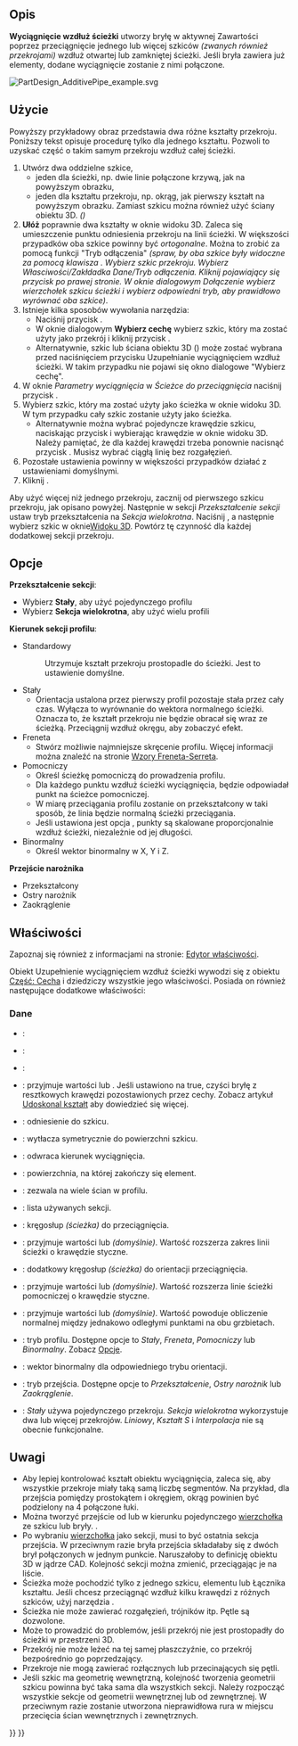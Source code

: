 <languages/>

{{Docnav/pl
|[[PartDesign_AdditiveLoft/pl|Uzupełnianie wyciągnięciem przez profile]]
|[[PartDesign_AdditiveHelix/pl|Addytywna helisa]]
|[[PartDesign_Workbench/pl|środowisko pracy Projekt Części]]
|IconL=PartDesign_AdditiveLoft.svg
|IconR=PartDesign_AdditiveHelix.svg
|IconC=Workbench_PartDesign.svg
}}

{{GuiCommand/pl
|Name=PartDesign AdditivePipe
|Name/pl=PartDesign AdditivePipe
|MenuLocation=Projekt Części → Utwórz cechę przez dodanie → Uzupełnianie wyciągnięciem wzdłuż ścieżki
|Workbenches=[[PartDesign_Workbench/pl|Projekt Części]]
|Version=0.17
|SeeAlso=[[PartDesign_AdditiveLoft/pl|Uzupełnianie wyciągnięciem przez profile]], [[PartDesign_SubtractivePipe/pl|Odejmowanie wyciągnięciem wzdłuż ścieżki]]
}}

<span id="Description"></span>
==Opis==

'''Wyciągnięcie wzdłuż ścieżki''' utworzy bryłę w aktywnej Zawartości poprzez przeciągnięcie jednego lub więcej szkiców ''(zwanych również przekrojami)'' wzdłuż otwartej lub zamkniętej ścieżki. Jeśli bryła zawiera już elementy, dodane wyciągnięcie zostanie z nimi połączone.

[[File:PartDesign AdditivePipe example.svg|none]]
{{Caption|Po lewej: przekroje ''(A)'' i ''(B)'', które mają zostać poprowadzone wzdłuż ścieżki ''(C)'', wyciągnięcie wynikowe po prawej.}}

<span id="Usage"></span>
==Użycie== 

Powyższy przykładowy obraz przedstawia dwa różne kształty przekroju. Poniższy tekst opisuje procedurę tylko dla jednego kształtu. Pozwoli to uzyskać część o takim samym przekroju wzdłuż całej ścieżki.

# Utwórz dwa oddzielne szkice,
#* jeden dla ścieżki, np. dwie linie połączone krzywą, jak na powyższym obrazku,
#* jeden dla kształtu przekroju, np. okrąg, jak pierwszy kształt na powyższym obrazku. Zamiast szkicu można również użyć ściany obiektu 3D. ''({{Version/pl|0.20}})''
# '''Ułóż''' poprawnie dwa kształty w oknie widoku 3D. Zaleca się umieszczenie punktu odniesienia przekroju na linii ścieżki. W większości przypadków oba szkice powinny być ''ortogonalne''. Można to zrobić za pomocą funkcji "Tryb odłączenia" ''(spraw, by oba szkice były widoczne za pomocą klawisza {{KEY|Spacja}}. Wybierz szkic przekroju. Wybierz Własciwości/Zakłdadka Dane/Tryb odłączenia. Kliknij pojawiający się przycisk {{Button|...}} po prawej stronie. W oknie dialogowym Dołączenie wybierz wierzchołek szkicu ścieżki i wybierz odpowiedni tryb, aby prawidłowo wyrównać oba szkice)''.
# Istnieje kilka sposobów wywołania narzędzia:
#* Naciśnij przycisk {{Button|[[Image:PartDesign_AdditivePipe.svg|24px]] '''Uzupełnianie wyciągnięciem wzdłuż ścieżki'''}}.
#* W oknie dialogowym '''Wybierz cechę''' wybierz szkic, który ma zostać użyty jako przekrój i kliknij przycisk {{Button|OK}}.
#* Alternatywnie, szkic lub ściana obiektu 3D ({{Version/pl|0.20}}) może zostać wybrana przed naciśnięciem przycisku Uzupełnianie wyciągnięciem wzdłuż ścieżki. W takim przypadku nie pojawi się okno dialogowe "Wybierz cechę".
# W oknie ''Parametry wyciągnięcia'' w ''Ścieżce do przeciągnięcia'' naciśnij przycisk {{Button|Obiekt}}.
# Wybierz szkic, który ma zostać użyty jako ścieżka w oknie widoku 3D. W tym przypadku cały szkic zostanie użyty jako ścieżka.
#* Alternatywnie można wybrać pojedyncze krawędzie szkicu, naciskając przycisk {{Button|Dodaj krawędź}} i wybierając krawędzie w oknie widoku 3D. Należy pamiętać, że dla każdej krawędzi trzeba ponownie nacisnąć przycisk {{Button|Dodaj krawędź}}. Musisz wybrać ciągłą linię bez rozgałęzień.
# Pozostałe ustawienia powinny w większości przypadków działać z ustawieniami domyślnymi.
# Kliknij {{Button|OK}}.

Aby użyć więcej niż jednego przekroju, zacznij od pierwszego szkicu przekroju, jak opisano powyżej. Następnie w sekcji ''Przekształcenie sekcji'' ustaw tryb przekształcenia na ''Sekcja wielokrotna''. Naciśnij {{Button|Dodaj profil sekcji}}, a następnie wybierz szkic w oknie[[3D_view/pl|Widoku 3D]]. Powtórz tę czynność dla każdej dodatkowej sekcji przekroju.

<span id="Options"></span>
==Opcje== 

<div class="mw-translate-fuzzy">
'''Przekształcenie sekcji''': 
* Wybierz '''Stały''', aby użyć pojedynczego profilu
* Wybierz '''Sekcja wielokrotna''', aby użyć wielu profili
'''Kierunek sekcji profilu''':
* Standardowy
*: Utrzymuje kształt przekroju prostopadle do ścieżki. Jest to ustawienie domyślne.
* Stały
** Orientacja ustalona przez pierwszy profil pozostaje stała przez cały czas. Wyłącza to wyrównanie do wektora normalnego ścieżki. Oznacza to, że kształt przekroju nie będzie obracał się wraz ze ścieżką. Przeciągnij wzdłuż okręgu, aby zobaczyć efekt.
* Freneta
** Stwórz możliwie najmniejsze skręcenie profilu. Więcej informacji można znaleźć na stronie [https://en.wikipedia.org/wiki/Frenet%E2%80%93Serret_formulas Wzory Freneta-Serreta].
* Pomocniczy
** Określ ścieżkę pomocniczą do prowadzenia profilu.
** Dla każdego punktu {{Emphasis|P}} wzdłuż ścieżki wyciągnięcia, będzie odpowiadał punkt {{Emphasis|Q}} na ścieżce pomocniczej.
** W miarę przeciągania profilu zostanie on przekształcony w taki sposób, że linia {{Emphasis|PQ}} będzie normalną ścieżki przeciągania.
** Jeśli ustawiona jest opcja {{Emphasis|Curvelinear equivalence}}, punkty {{Emphasis|Q}} są skalowane proporcjonalnie wzdłuż ścieżki, niezależnie od jej długości.
* Binormalny
** Określ wektor binormalny w X, Y i Z.
'''Przejście narożnika'''
* Przekształcony
* Ostry narożnik
* Zaokrąglenie
</div>

<span id="Properties"></span>
==Właściwości==

Zapoznaj się również z informacjami na stronie: [[Property_editor/pl|Edytor właściwości]].

Obiekt  Uzupełnienie wyciągnięciem wzdłuż ścieżki wywodzi się z obiektu [[Part_Feature/pl|Część: Cecha]] i dziedziczy wszystkie jego właściwości. Posiada on również następujące dodatkowe właściwości:

<span id="Data"></span>
===Dane===

{{TitleProperty|Podstawa}}

* {{PropertyData|Dodaj Kształt Podrzędny|PartShape|Ukryte}}: 
* {{PropertyData|Cecha Podstawowa|Link|Ukryte}}: 
* {{PropertyData|_Zawartość|LinkHidden|Ukryte}}: 

{{TitleProperty|Projekt Części}}

* {{PropertyData|Ulepsz}}: przyjmuje wartości {{true/pl}} lub {{false/pl}}. Jeśli ustawiono na true, czyści bryłę z resztkowych krawędzi pozostawionych przez cechy. Zobacz artykuł [[Part RefineShape/pl|Udoskonal kształt]] aby dowiedzieć się więcej.

{{TitleProperty|Szkic bazowy}}

* {{PropertyData|Profil|LinkSub}}: odniesienie do szkicu.
* {{PropertyData|Płaszczyzna środkowa|Bool}}: wytłacza symetrycznie do powierzchni szkicu.
* {{PropertyData|Odwrócony|Bool}}: odwraca kierunek wyciągnięcia.
* {{PropertyData|Aż do ściany|LinkSub}}: powierzchnia, na której zakończy się element.
* {{PropertyData|Zezwalaj na wiele powierzchni|Bool}}: zezwala na wiele ścian w profilu.

{{TitleProperty|Przeciągnięcie}}

* {{PropertyData|Sekcje|LinkSubList}}: lista używanych sekcji.
* {{PropertyData|Kręgosłup|LinkSub}}: kręgosłup ''(ścieżka)'' do przeciągnięcia.
* {{PropertyData|Styczna do kręgosłupa|Bool}}: przyjmuje wartości {{true/pl}} lub {{false/pl}} ''(domyślnie)''. Wartość {{true/pl}} rozszerza zakres linii ścieżki o krawędzie styczne.
* {{PropertyData|Pomocniczy kręgosłup|LinkSub|Hidden}}: dodatkowy kręgosłup ''(ścieżka)'' do orientacji przeciągnięcia.
* {{PropertyData|Styczna pomocnicza kręgosłupa|Bool}}: przyjmuje wartości {{true/pl}} lub {{false/pl}} ''(domyślnie)''. Wartość {{true/pl}} rozszerza linie ścieżki pomocniczej o krawędzie styczne.
* {{PropertyData|Pomocnicza krzywoliniowa|Bool}}: przyjmuje wartości {{true/pl}} lub {{false/pl}} ''(domyślnie)''. Wartość {{true/pl}} powoduje obliczenie normalnej między jednakowo odległymi punktami na obu grzbietach.
* {{PropertyData|Tryb|Enumeration}}: tryb profilu. Dostępne opcje to ''Stały'', ''Freneta'', ''Pomocniczy'' lub ''Binormalny''. Zobacz [[#Opcje|Opcje]].
* {{PropertyData|Binormalny|Vector}}: wektor binormalny dla odpowiedniego trybu orientacji.
* {{PropertyData|Przejście|Enumeration}}: tryb przejścia. Dostępne opcje to ''Przekształcenie'', ''Ostry narożnik'' lub ''Zaokrąglenie''.
* {{PropertyData|Przekształcenie|Enumeration}}: ''Stały'' używa pojedynczego przekroju. ''Sekcja wielokrotna'' wykorzystuje dwa lub więcej przekrojów. ''Liniowy'', ''Kształt S'' i ''Interpolacja'' nie są obecnie funkcjonalne.

<span id="Notes"></span>
==Uwagi==

* Aby lepiej kontrolować kształt obiektu wyciągnięcia, zaleca się, aby wszystkie przekroje miały taką samą liczbę segmentów. Na przykład, dla przejścia pomiędzy prostokątem i okręgiem, okrąg powinien być podzielony na 4 połączone łuki.
* Można tworzyć przejście od lub w kierunku pojedynczego [[Glossary#V|wierzchołka]] ze szkicu lub bryły. {{Version/pl|0.20}}.
* Po wybraniu [[Glossary#V|wierzchołka]] jako sekcji, musi to być ostatnia sekcja przejścia. W przeciwnym razie bryła przejścia składałaby się z dwóch brył połączonych w jednym punkcie. Naruszałoby to definicję obiektu 3D w jądrze CAD. Kolejność sekcji można zmienić, przeciągając je na liście.
* Ścieżka może pochodzić tylko z jednego szkicu, elementu lub Łącznika kształtu. Jeśli chcesz przeciągnąć wzdłuż kilku krawędzi z różnych szkiców, użyj narzędzia {{Button|[[File:PartDesign_SubShapeBinder.svg|16px]] [[PartDesign_SubShapeBinder/pl|Łącznik kształtów podrzędnych]]}}.
* Ścieżka nie może zawierać rozgałęzień, trójników itp. Pętle są dozwolone.
* Może to prowadzić do problemów, jeśli przekrój nie jest prostopadły do ścieżki w przestrzeni 3D.
* Przekrój nie może leżeć na tej samej płaszczyźnie, co przekrój bezpośrednio go poprzedzający.
* Przekroje nie mogą zawierać rozłącznych lub przecinających się pętli.
* Jeśli szkic ma geometrię wewnętrzną, kolejność tworzenia geometrii szkicu powinna być taka sama dla wszystkich sekcji. Należy rozpocząć wszystkie sekcje od geometrii wewnętrznej lub od zewnętrznej. W przeciwnym razie zostanie utworzona nieprawidłowa rura w miejscu przecięcia ścian wewnętrznych i zewnętrznych.


{{Docnav/pl
|[[PartDesign_AdditiveLoft/pl|Uzupełnianie wyciągnięciem przez profile]]
|[[PartDesign_AdditiveHelix/pl|Addytywna helisa]]
|[[PartDesign_Workbench/pl|środowisko pracy Projekt Części]]
|IconL=PartDesign_AdditiveLoft.svg
|IconR=PartDesign_AdditiveHelix.svg
|IconC=Workbench_PartDesign.svg
}}

{{PartDesign Tools navi{{#translation:}}}}
{{Userdocnavi{{#translation:}}}}